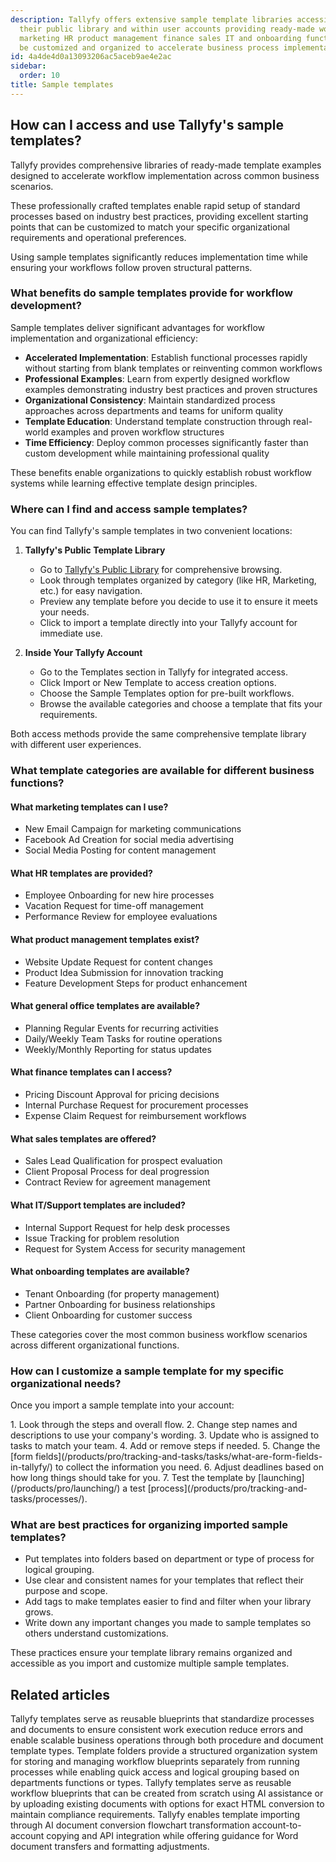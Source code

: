```yaml
---
description: Tallyfy offers extensive sample template libraries accessible through
  their public library and within user accounts providing ready-made workflows across
  marketing HR product management finance sales IT and onboarding functions that can
  be customized and organized to accelerate business process implementation.
id: 4a4de4d0a13093206ac5aceb9ae4e2ac
sidebar:
  order: 10
title: Sample templates
---
```



## How can I access and use Tallyfy's sample templates?

Tallyfy provides comprehensive libraries of ready-made template examples designed to accelerate workflow implementation across common business scenarios.

These professionally crafted templates enable rapid setup of standard processes based on industry best practices, providing excellent starting points that can be customized to match your specific organizational requirements and operational preferences.

Using sample templates significantly reduces implementation time while ensuring your workflows follow proven structural patterns.

### What benefits do sample templates provide for workflow development?

Sample templates deliver significant advantages for workflow implementation and organizational efficiency:

- **Accelerated Implementation**: Establish functional processes rapidly without starting from blank templates or reinventing common workflows
- **Professional Examples**: Learn from expertly designed workflow examples demonstrating industry best practices and proven structures
- **Organizational Consistency**: Maintain standardized process approaches across departments and teams for uniform quality
- **Template Education**: Understand template construction through real-world examples and proven workflow structures
- **Time Efficiency**: Deploy common processes significantly faster than custom development while maintaining professional quality

These benefits enable organizations to quickly establish robust workflow systems while learning effective template design principles.

### Where can I find and access sample templates?

You can find Tallyfy's sample templates in two convenient locations:

1. **Tallyfy's Public Template Library**
   - Go to [Tallyfy's Public Library](https://go.tallyfy.com/public/library) for comprehensive browsing.
   - Look through templates organized by category (like HR, Marketing, etc.) for easy navigation.
   - Preview any template before you decide to use it to ensure it meets your needs.
   - Click to import a template directly into your Tallyfy account for immediate use.

2. **Inside Your Tallyfy Account**
   - Go to the Templates section in Tallyfy for integrated access.
   - Click Import or New Template to access creation options.
   - Choose the Sample Templates option for pre-built workflows.
   - Browse the available categories and choose a template that fits your requirements.

Both access methods provide the same comprehensive template library with different user experiences.

### What template categories are available for different business functions?

#### What marketing templates can I use?
- New Email Campaign for marketing communications
- Facebook Ad Creation for social media advertising
- Social Media Posting for content management

#### What HR templates are provided?
- Employee Onboarding for new hire processes
- Vacation Request for time-off management
- Performance Review for employee evaluations

#### What product management templates exist?
- Website Update Request for content changes
- Product Idea Submission for innovation tracking
- Feature Development Steps for product enhancement

#### What general office templates are available?
- Planning Regular Events for recurring activities
- Daily/Weekly Team Tasks for routine operations
- Weekly/Monthly Reporting for status updates

#### What finance templates can I access?
- Pricing Discount Approval for pricing decisions
- Internal Purchase Request for procurement processes
- Expense Claim Request for reimbursement workflows

#### What sales templates are offered?
- Sales Lead Qualification for prospect evaluation
- Client Proposal Process for deal progression
- Contract Review for agreement management

#### What IT/Support templates are included?
- Internal Support Request for help desk processes
- Issue Tracking for problem resolution
- Request for System Access for security management

#### What onboarding templates are available?
- Tenant Onboarding (for property management)
- Partner Onboarding for business relationships
- Client Onboarding for customer success

These categories cover the most common business workflow scenarios across different organizational functions.

### How can I customize a sample template for my specific organizational needs?

Once you import a sample template into your account:

<Steps>
1. Look through the steps and overall flow.
2. Change step names and descriptions to use your company's wording.
3. Update who is assigned to tasks to match your team.
4. Add or remove steps if needed.
5. Change the [form fields](/products/pro/tracking-and-tasks/tasks/what-are-form-fields-in-tallyfy/) to collect the information you need.
6. Adjust deadlines based on how long things should take for you.
7. Test the template by [launching](/products/pro/launching/) a test [process](/products/pro/tracking-and-tasks/processes/).
</Steps>

### What are best practices for organizing imported sample templates?

- Put templates into folders based on department or type of process for logical grouping.
- Use clear and consistent names for your templates that reflect their purpose and scope.
- Add tags to make templates easier to find and filter when your library grows.
- Write down any important changes you made to sample templates so others understand customizations.

These practices ensure your template library remains organized and accessible as you import and customize multiple sample templates.


## Related articles
<CardGrid>
<LinkTitleCard header="<b>Documenting > Templates</b>" href="/products/pro/documenting/templates/" > Tallyfy templates serve as reusable blueprints that standardize processes and documents to ensure consistent work execution reduce errors and enable scalable business operations through both procedure and document template types. </LinkTitleCard>
<LinkTitleCard header="<b>Templates > Organize templates into folders</b>" href="/products/pro/documenting/templates/organize-templates-into-folders/" > Template folders provide a structured organization system for storing and managing workflow blueprints separately from running processes while enabling quick access and logical grouping based on departments functions or types. </LinkTitleCard>
<LinkTitleCard header="<b>Templates > How to create templates in Tallyfy</b>" href="/products/pro/documenting/templates/create-template/" > Tallyfy templates serve as reusable workflow blueprints that can be created from scratch using AI assistance or by uploading existing documents with options for exact HTML conversion to maintain compliance requirements. </LinkTitleCard>
<LinkTitleCard header="<b>Templates > Import a template</b>" href="/products/pro/documenting/templates/import-feature/" > Tallyfy enables template importing through AI document conversion flowchart transformation account-to-account copying and API integration while offering guidance for Word document transfers and formatting adjustments. </LinkTitleCard>
</CardGrid>